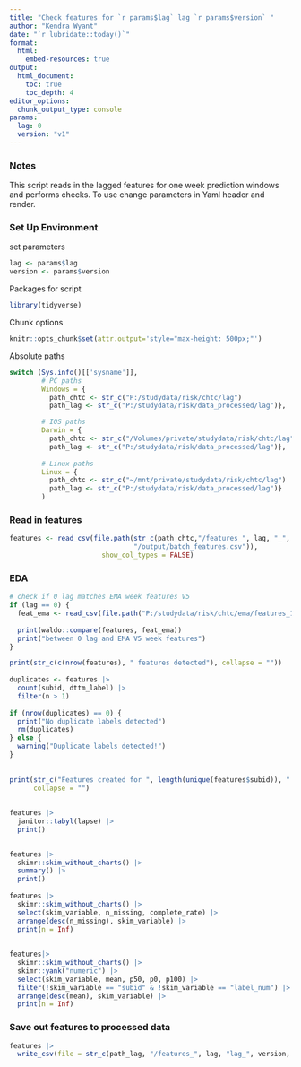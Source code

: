```yaml
---
title: "Check features for `r params$lag` lag `r params$version` "
author: "Kendra Wyant"
date: "`r lubridate::today()`"
format:
  html:
    embed-resources: true
output: 
  html_document:
    toc: true 
    toc_depth: 4
editor_options: 
  chunk_output_type: console
params:
  lag: 0
  version: "v1"
---
```


### Notes
This script reads in the lagged features for one week prediction windows and performs checks. To use change parameters in Yaml header and render.    
 
 
### Set Up Environment

set parameters
```r
lag <- params$lag 
version <- params$version 
```

Packages for script
```r
library(tidyverse)
```

Chunk options
```r
knitr::opts_chunk$set(attr.output='style="max-height: 500px;"')
```

Absolute paths
```r
switch (Sys.info()[['sysname']],
        # PC paths
        Windows = {
          path_chtc <- str_c("P:/studydata/risk/chtc/lag")
          path_lag <- str_c("P:/studydata/risk/data_processed/lag")},

        # IOS paths
        Darwin = {
          path_chtc <- str_c("/Volumes/private/studydata/risk/chtc/lag")
          path_lag <- str_c("P:/studydata/risk/data_processed/lag")},
        
        # Linux paths
        Linux = {
          path_chtc <- str_c("~/mnt/private/studydata/risk/chtc/lag")
          path_lag <- str_c("P:/studydata/risk/data_processed/lag")}
        )
```



### Read in features

```r
features <- read_csv(file.path(str_c(path_chtc,"/features_", lag, "_", version,
                               "/output/batch_features.csv")),
                       show_col_types = FALSE)
```



### EDA

```r
# check if 0 lag matches EMA week features V5
if (lag == 0) {
  feat_ema <- read_csv(file.path("P:/studydata/risk/chtc/ema/features_1week_0_v5/output/batch_features.csv"), show_col_types = FALSE)
    
  print(waldo::compare(features, feat_ema))
  print("between 0 lag and EMA V5 week features")
}

print(str_c(c(nrow(features), " features detected"), collapse = ""))
  
duplicates <- features |> 
  count(subid, dttm_label) |> 
  filter(n > 1)
  
if (nrow(duplicates) == 0) {
  print("No duplicate labels detected")
  rm(duplicates)
} else {
  warning("Duplicate labels detected!")
}
  
  
print(str_c("Features created for ", length(unique(features$subid)), " subids"), 
      collapse = "")
  
  
features |> 
  janitor::tabyl(lapse) |> 
  print()

  
features |>  
  skimr::skim_without_charts() |> 
  summary() |> 
  print()
  
features |>  
  skimr::skim_without_charts() |> 
  select(skim_variable, n_missing, complete_rate) |> 
  arrange(desc(n_missing), skim_variable) |> 
  print(n = Inf)
  
  
features|>  
  skimr::skim_without_charts() |> 
  skimr::yank("numeric") |> 
  select(skim_variable, mean, p50, p0, p100) |> 
  filter(!skim_variable == "subid" & !skim_variable == "label_num") |> 
  arrange(desc(mean), skim_variable) |> 
  print(n = Inf)
```


### Save out features to processed data
```r
features |> 
  write_csv(file = str_c(path_lag, "/features_", lag, "lag_", version, ".csv"))
```

